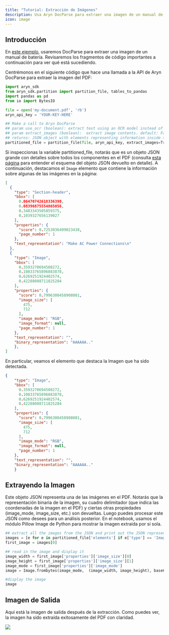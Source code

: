 ```yaml
---
title: "Tutorial: Extracción de Imágenes"
description: Usa Aryn DocParse para extraer una imagen de un manual de batería
icon: image
---
```


## Introducción

En [este ejemplo](https://colab.research.google.com/drive/1n5zRm5hfHhxs7dA0FncC44VjlpiPJLWq?usp=sharing), usaremos DocParse para extraer una imagen de un manual de batería. Revisaremos los fragmentos de código importantes a continuación para ver qué está sucediendo.

Centrémonos en el siguiente código que hace una llamada a la API de Aryn DocParse para extraer la imagen del PDF:

```python add_document.py
import aryn_sdk
from aryn_sdk.partition import partition_file, tables_to_pandas
import pandas as pd
from io import BytesIO

file = open('my-document.pdf', 'rb')
aryn_api_key = 'YOUR-KEY-HERE'

## Make a call to Aryn DocParse 
## param use_ocr (boolean): extract text using an OCR model instead of extracting embedded text in PDF. default: False
## param extract_images (boolean):  extract image contents. default: False
## returns: JSON object with elements representing information inside the PDF
partitioned_file = partition_file(file, aryn_api_key, extract_images=True, use_ocr=True)
```

Si inspeccionas la variable partitioned\_file, notarás que es un objeto JSON grande con detalles sobre todos los componentes en el PDF (consulta [esta página](../output_structure) para entender el esquema del objeto JSON devuelto en detalle). A continuación, destacamos el `Image` elemento que contiene la información sobre algunas de las imágenes en la página:

```json docparse_output.json
[
  {
    "type": "Section-header",
    "bbox": [
      0.06470742618336398,
      0.08396875554865056,
      0.3483343505859375,
      0.1039327656139027
    ],
    "properties": {
      "score": 0.7253036499023438,
      "page_number": 1
    },
    "text_representation": "Make AC Power Connections\n"
  },
  {
    "type": "Image",
    "bbox": [
      0.3593270694508272,
      0.10833765896883878,
      0.6269251924402574,
      0.42288088711825284
    ],
    "properties": {
      "score": 0.7996300458908081,
      "image_size": [
        475,
        712
      ],
      "image_mode": "RGB",
      "image_format": null,
      "page_number": 1
    },
    "text_representation": "",
    "binary_representation": "AAAAAA.."
    },
]
```

En particular, veamos el elemento que destaca la Imagen que ha sido detectada.

```json image_output.json
{
    "type": "Image",
    "bbox": [
      0.3593270694508272,
      0.10833765896883878,
      0.6269251924402574,
      0.42288088711825284
    ],
    "properties": {
      "score": 0.7996300458908081,
      "image_size": [
        475,
        712
      ],
      "image_mode": "RGB",
      "image_format": null,
      "page_number": 1
    },
    "text_representation": "",
    "binary_representation": "AAAAAA.."
    }
```

## Extrayendo la Imagen

Este objeto JSON representa una de las imágenes en el PDF. Notarás que la representación binaria de la imagen, su cuadro delimitador (que indica las coordenadas de la imagen en el PDF) y ciertas otras propiedades (image\_mode, image\_size, etc.) son devueltas. Luego puedes procesar este JSON como desees para un análisis posterior. En el notebook, usamos el módulo Pillow Image de Python para mostrar la imagen extraída por sí sola.

```python image_output.py
## extract all the images from the JSON and print out the JSON representation of the first image
images = [e for e in partitioned_file['elements'] if e['type'] == 'Image']
first_image = images[0]

## read in the image and display it
image_width = first_image['properties']['image_size'][0]
image_height = first_image['properties']['image_size'][1]
image_mode = first_image['properties']['image_mode']
image = Image.frombytes(image_mode,  (image_width, image_height), base64.b64decode(first_image['binary_representation']))

#display the image
image 
```

## Imagen de Salida

Aquí está la imagen de salida después de la extracción. Como puedes ver, la imagen ha sido extraída exitosamente del PDF con claridad.

<Frame>
  <img src="/images/board.png" />
</Frame>

